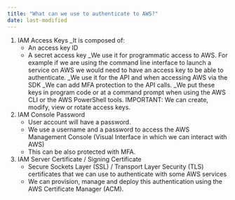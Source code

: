 ```yaml
---
title: "What can we use to authenticate to AWS?"
date: last-modified
---
```


1. IAM Access Keys 
_It is composed of:
    - An access key ID
    - A secret access key
_We use it for programmatic access to AWS. For example if we are using the command line interface to launch a service on AWS we would need to have an access key to be able to authenticate.
_We use it for the API and when accessing AWS via the SDK
_We can add MFA protection to the API calls.
_We put these keys in program code or at a command prompt when using the AWS CLI or the AWS PowerShell tools.
IMPORTANT: We can create, modify, view or rotate access keys.

2. IAM Console Password
    - User account will have a password. 
    - We use a username and a password to access the AWS Management Console (Visual Interface in which we can interact with AWS)
    - This can be also protected with MFA.

3. IAM Server Certificate / Signing Certificate
    - Secure Sockets Layer (SSL) / Transport Layer Security (TLS) certificates that we can use to authenticate with some AWS services
    - We can provision, manage and deploy this authentication using the AWS Certificate Manager (ACM).